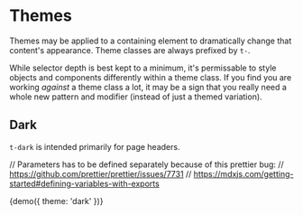 
<Meta title="Themes" />

# Themes

Themes may be applied to a containing element to dramatically change that content's appearance. Theme classes are always prefixed by `t-`.

While selector depth is best kept to a minimum, it's permissable to style objects and components differently within a theme class. If you find you are working _against_ a theme class a lot, it may be a sign that you really need a whole new pattern and modifier (instead of just a themed variation).

## Dark

`t-dark` is intended primarily for page headers.

// Parameters has to be defined separately because of this prettier bug:
// https://github.com/prettier/prettier/issues/7731
// https://mdxjs.com/getting-started#defining-variables-with-exports

<Preview>
  <Story name="Dark" height="200px" parameters={parameters}>
    {demo({ theme: 'dark' })}
  </Story>
</Preview>
